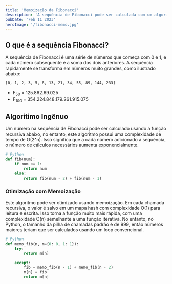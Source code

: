```yaml
---
title: 'Memoização da Fibonacci'
description: 'A sequência de Fibonacci pode ser calculada com um algoritmo ineficiente ou com memoização para aumentar a eficiência.'
pubDate: 'Feb 11 2023'
heroImage: '/fibonacci-memo.jpg'
---
```


## O que é a sequência Fibonacci?

A sequência de Fibonacci é uma série de números que começa com 0 e 1, e cada número subsequente é a soma dos dois anteriores. A sequência rapidamente se transforma em números muito grandes, como ilustrado abaixo:

```
[0, 1, 2, 3, 5, 8, 13, 21, 34, 55, 89, 144, 233]
```
- F<sub>50</sub> = 125.862.69.025
- F<sub>100</sub> = 354.224.848.179.261.915.075


## Algoritimo Ingênuo

Um número na sequência de Fibonacci pode ser calculado usando a função recursiva abaixo, no entanto, este algoritmo possui uma complexidade de tempo de O(2^n). Isso significa que a cada número adicionado à sequência, o número de cálculos necessários aumenta exponencialmente.


```python
# Python
def fib(num):
    if num <= 1:
        return num
    else:
        return fib(num - 2) + fib(num - 1)
```

### Otimização com Memoização

Este algoritmo pode ser otimizado usando memoização. Em cada chamada recursiva, o valor é salvo em um mapa hash com complexidade O(1) para leitura e escrita. Isso torna a função muito mais rápida, com uma complexidade O(n) semelhante a uma função iterativa. No entanto, no Python, o tamanho da pilha de chamadas padrão é de 999, então números maiores teriam que ser calculados usando um loop convencional.


```python
# Python
def memo_fib(n, m={0: 0, 1: 1}):
    try:
        return m[n]

    except:
        fib = memo_fib(n - 1) + memo_fib(n - 2)
        m[n] = fib
        return m[n]
```
